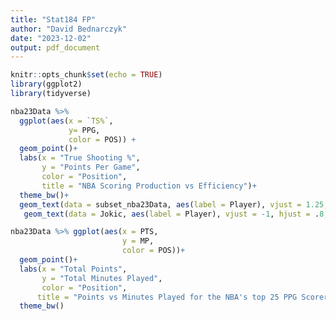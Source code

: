 ```yaml
---
title: "Stat184 FP"
author: "David Bednarczyk"
date: "2023-12-02"
output: pdf_document
---
```


```r
knitr::opts_chunk$set(echo = TRUE)
library(ggplot2)
library(tidyverse)
```
```r
nba23Data %>% 
  ggplot(aes(x = `TS%`,
             y= PPG,
             color = POS)) +
  geom_point()+
  labs(x = "True Shooting %",
       y = "Points Per Game",
       color = "Position",
       title = "NBA Scoring Production vs Efficiency")+
  theme_bw()+
  geom_text(data = subset_nba23Data, aes(label = Player), vjust = 1.25, size = 2.75, angle = 10)+
   geom_text(data = Jokic, aes(label = Player), vjust = -1, hjust = .8, size = 2.75, angle = 10)

```

```r
nba23Data %>% ggplot(aes(x = PTS,
                         y = MP,
                         color = POS))+
  geom_point()+
  labs(x = "Total Points",
       y = "Total Minutes Played",
       color = "Position",
      title = "Points vs Minutes Played for the NBA's top 25 PPG Scorers")+
  theme_bw()
```